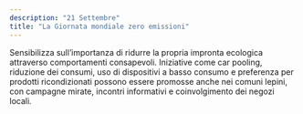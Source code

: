 ```yaml
---
description: "21 Settembre"
title: "La Giornata mondiale zero emissioni"
---
```


Sensibilizza sull’importanza di ridurre la propria impronta ecologica attraverso comportamenti consapevoli. Iniziative come car pooling, riduzione dei consumi, uso di dispositivi a basso consumo e preferenza per prodotti ricondizionati possono essere promosse anche nei comuni lepini, con campagne mirate, incontri informativi e coinvolgimento dei negozi locali. 